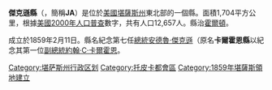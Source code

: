 {{Otheruses|傑克遜縣|subject=美國堪薩斯州的一個縣|other=同名的縣}}
{{Infobox U.S. County
|county=杰克逊县
|state=堪薩斯州
|en county=Jackson County
|en state=Kansas
|founded=1859年2月11日
|seat wl=Holton
|area_total_km2=1704
|area_total_sq_mi=658
|area_land_km2=1698
|area_land_sq_mi=656
|area_water_km2=6
|area_water_sq_mi=2
|area percentage=0.35%
|census estimate yr=2006
|pop=13500
|density_km2=8.0|density_sq_mi=20.6
|time zone=Central
|UTC offset=-6
|DST offset=-5
|web=www.jackson.kansasgov.com
}}

'''傑克遜縣'''（{{lang-en|Jackson County}}，簡稱'''JA'''）是位於[[美國|美國]][[堪薩斯州|堪薩斯州]]東北部的一個縣。面積1,704平方公里，根據[[美國2000年人口普查|美國2000年人口普查]]數字，共有人口12,657人。縣治[[霍爾頓_(堪薩斯州)|霍爾頓]]。

成立於1859年2月11日。縣名紀念第七任[[美國總統|總統]][[安德魯·傑克遜|安德魯·傑克遜]]（原名'''卡爾霍恩縣'''以紀念其第一位[[美國副總統|副總統]][[約翰·C·卡爾霍恩|約翰·C·卡爾霍恩]]。

{{傑克遜縣 (堪薩斯州)}}

{{DEFAULTSORT:Jackson County, Kansas}}
[[Category:堪萨斯州行政区划|Category:堪萨斯州行政区划]]
[[Category:托皮卡都會區|Category:托皮卡都會區]]
[[Category:1859年堪薩斯領地建立|Category:1859年堪薩斯領地建立]]

{{Kansas-stub}}